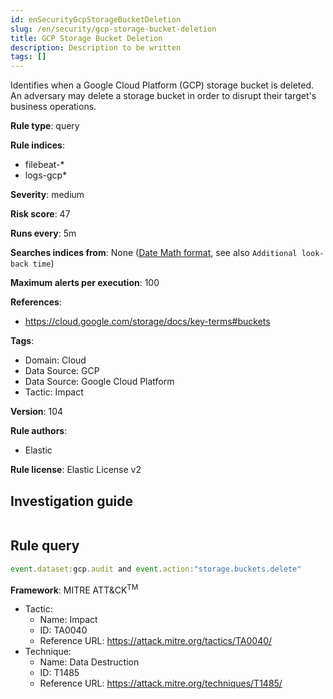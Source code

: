```yaml
---
id: enSecurityGcpStorageBucketDeletion
slug: /en/security/gcp-storage-bucket-deletion
title: GCP Storage Bucket Deletion
description: Description to be written
tags: []
---
```


<div id="gcp-storage-bucket-deletion"></div>

Identifies when a Google Cloud Platform (GCP) storage bucket is deleted. An adversary may delete a storage bucket in order to disrupt their target's business operations.

**Rule type**: query

**Rule indices**: 

* filebeat-*
* logs-gcp*

**Severity**: medium

**Risk score**: 47

**Runs every**: 5m

**Searches indices from**: None ([Date Math format](((ref))/common-options.html#date-math), see also <DocLink id="enSecurityRulesUiCreate" section="set-the-rules-schedule">`Additional look-back time`</DocLink>)

**Maximum alerts per execution**: 100

**References**: 

* https://cloud.google.com/storage/docs/key-terms#buckets

**Tags**: 

* Domain: Cloud
* Data Source: GCP
* Data Source: Google Cloud Platform
* Tactic: Impact

**Version**: 104

**Rule authors**: 

* Elastic

**Rule license**: Elastic License v2

## Investigation guide

```markdown

```

## Rule query

```js
event.dataset:gcp.audit and event.action:"storage.buckets.delete"

```

**Framework**: MITRE ATT&CK<sup>TM</sup>

* Tactic:
    * Name: Impact
    * ID: TA0040
    * Reference URL: https://attack.mitre.org/tactics/TA0040/
* Technique:
    * Name: Data Destruction
    * ID: T1485
    * Reference URL: https://attack.mitre.org/techniques/T1485/

